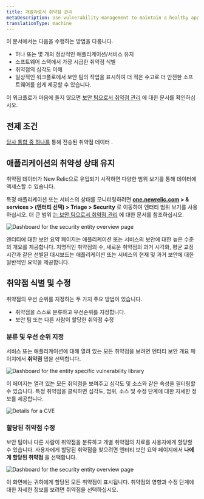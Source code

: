 ```yaml
---
title: 개발자로서 취약점 관리
metaDescription: Use vulnerability management to maintain a healthy application and remediate vulnerabilities as a developer.
translationType: machine
---
```






이 문서에서는 다음을 수행하는 방법을 다룹니다.

* 하나 또는 몇 개의 정상적인 애플리케이션/서비스 유지
* 소프트웨어 스택에서 가장 시급한 취약점 식별
* 취약점의 심각도 이해
* 일상적인 워크플로에서 보안 팀의 작업을 표시하여 더 적은 수고로 더 안전한 소프트웨어를 쉽게 제공할 수 있습니다.

이 워크플로가 마음에 들지 않으면 [보안 팀으로서 취약점 관리](/docs/vulnerability-management/security-workflow) 에 대한 문서를 확인하십시오.

## 전제 조건

[당사 통합 중 하나를](/docs/vulnerability-management/integrations/overview) 통해 전송된 취약점 데이터 .

## 애플리케이션의 취약성 상태 유지

취약점 데이터가 New Relic으로 유입되기 시작하면 다양한 범위 보기를 통해 데이터에 액세스할 수 있습니다.

특정 애플리케이션 또는 서비스의 상태를 모니터링하려면 **[one.newrelic.com](https://newrelic.com/all-capabilities) > & services > (엔터티 선택) > Triage > Security** 로 이동하여 엔터티 범위 보기를 사용하십시오. 더 큰 범위 [는 보안 팀으로서 취약점 관리](/docs/vulnerability-management/security-workflow) 에 대한 문서를 참조하십시오.

<img
  title="Entity overview"
  alt="Dashboard for the security entity overview page"
  src={entityOverview}
/>

엔터티에 대한 보안 요약 페이지는 애플리케이션 또는 서비스의 보안에 대한 높은 수준의 개요를 제공합니다. 치명적인 취약점의 수, 새로운 취약점의 과거 시각화, 평균 교정 시간과 같은 선별된 대시보드는 애플리케이션 또는 서비스의 현재 및 과거 보안에 대한 일반적인 요약을 제공합니다.

## 취약점 식별 및 수정

취약점의 우선 순위를 지정하는 두 가지 주요 방법이 있습니다.

* 취약점을 스스로 분류하고 우선순위를 지정합니다.
* 보안 팀 또는 다른 사람이 할당한 취약점 수정

### 분류 및 우선 순위 지정

서비스 또는 애플리케이션에 대해 열려 있는 모든 취약점을 보려면 엔터티 보안 개요 페이지에서 **취약점** 탭을 선택합니다.

<img
  title="Vulnerability library"
  alt="Dashboard for the entity specific vulnerability library"
  src={vulnLibrary}
/>

이 페이지는 열려 있는 모든 취약점을 보여주고 심각도 및 소스와 같은 속성을 필터링할 수 있습니다. 특정 취약점을 클릭하면 심각도, 범위, 소스 및 수정 단계에 대한 자세한 정보를 제공합니다.

<img
  title="CVE Detail"
  alt="Details for a CVE"
  src={cveDetail}
/>

### 할당된 취약점 수정

보안 팀이나 다른 사람이 취약점을 분류하고 개별 취약점의 치료를 사용자에게 할당할 수 있습니다. 사용자에게 할당된 취약점을 찾으려면 엔터티 보안 요약 페이지에서 **나에게 할당된 취약점** 을 선택합니다.

<img
  title="Assigned vulnerabilities"
  alt="Dashboard for the security entity overview page"
  src={assignedVuln}
/>

이 화면에는 귀하에게 할당된 모든 취약점이 표시됩니다. 취약점의 영향과 수정 단계에 대한 자세한 정보를 보려면 취약점을 선택하십시오.